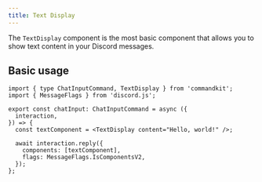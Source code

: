 ```yaml
---
title: Text Display
---
```


The `TextDisplay` component is the most basic component that allows
you to show text content in your Discord messages.

## Basic usage

```tsx title="src/app/commands/text-example.tsx"
import { type ChatInputCommand, TextDisplay } from 'commandkit';
import { MessageFlags } from 'discord.js';

export const chatInput: ChatInputCommand = async ({
  interaction,
}) => {
  const textComponent = <TextDisplay content="Hello, world!" />;

  await interaction.reply({
    components: [textComponent],
    flags: MessageFlags.IsComponentsV2,
  });
};
```
